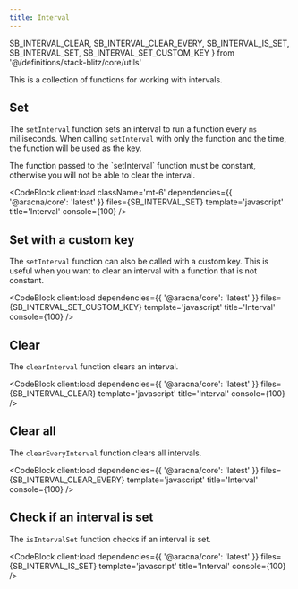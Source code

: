 ```yaml
---
title: Interval
---
```


  SB_INTERVAL_CLEAR,
  SB_INTERVAL_CLEAR_EVERY,
  SB_INTERVAL_IS_SET,
  SB_INTERVAL_SET,
  SB_INTERVAL_SET_CUSTOM_KEY
} from '@/definitions/stack-blitz/core/utils'

This is a collection of functions for working with intervals.

## Set

The `setInterval` function sets an interval to run a function every `ms` milliseconds. When calling `setInterval` with only the function and the time, the function will be used as the key.

<Alert client:load severity='warning'>
  The function passed to the `setInterval` function must be constant, otherwise you will not be able to clear the interval.
</Alert>

<CodeBlock
  client:load
  className='mt-6'
  dependencies={{ '@aracna/core': 'latest' }}
  files={SB_INTERVAL_SET}
  template='javascript'
  title='Interval'
  console={100}
/>

## Set with a custom key

The `setInterval` function can also be called with a custom key. This is useful when you want to clear an interval with a function that is not constant.

<CodeBlock client:load dependencies={{ '@aracna/core': 'latest' }} files={SB_INTERVAL_SET_CUSTOM_KEY} template='javascript' title='Interval' console={100} />

## Clear

The `clearInterval` function clears an interval.

<CodeBlock client:load dependencies={{ '@aracna/core': 'latest' }} files={SB_INTERVAL_CLEAR} template='javascript' title='Interval' console={100} />

## Clear all

The `clearEveryInterval` function clears all intervals.

<CodeBlock client:load dependencies={{ '@aracna/core': 'latest' }} files={SB_INTERVAL_CLEAR_EVERY} template='javascript' title='Interval' console={100} />

## Check if an interval is set

The `isIntervalSet` function checks if an interval is set.

<CodeBlock client:load dependencies={{ '@aracna/core': 'latest' }} files={SB_INTERVAL_IS_SET} template='javascript' title='Interval' console={100} />
